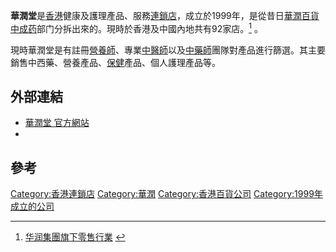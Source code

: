 {{Infobox_Company 
|company_name_zh = 華潤堂有限公司
|company_name = 華潤堂有限公司
|company_logo = CR Care logo.png
| image = File:CRcare.jpg
| image_size = 
| image_caption = 華潤堂在[[香港站|香港站]]的分店
|company_type = [[私人公司|私人公司]]
|foundation = 1999年
|location =[[香港|香港]]
|industry = [[零售商|零售商]]
|key_people = [[主席|主席]]：[[喬世波|喬世波]]<br>[[總經理|總經理]]：[[姚青琪|姚青琪]]
|sales =  
|profit =  
|asset =  
|market_value = 
|num_employees = 
|revenue = 
|products = 
|parent = [[華潤創業|華潤創業]]
|subsid = 
|homepage = [http://www.crcare.com.hk/ 華潤堂有限公司]
}}
'''華潤堂'''是[[香港|香港]]健康及護理產品、服務[[連鎖店|連鎖店]]，成立於1999年，是從昔日[[華潤百貨|華潤百貨]][[中成药|中成药]]部门分拆出來的。現時於香港及中國內地共有92家店。<ref>[http://www.crcmagazine.com/dmsmagadoc/CRC02/2004/1284/28.asp 华润集團旗下零售行業] {{webarchive|url=https://web.archive.org/web/20050312194859/http://www.crcmagazine.com/dmsmagadoc/CRC02/2004/1284/28.asp |date=2005-03-12 }}</ref> 。

現時華潤堂是有註冊[[營養師|營養師]]、專業[[中醫師|中醫師]]以及[[中藥師|中藥師]]團隊對產品進行篩選。其主要銷售中西藥、營養產品、[[保健|保健]]產品、個人護理產品等。

==外部連結==
* [http://www.crcare.com.hk/tc/index.php 華潤堂 官方網站] {{Wayback|url=http://www.crcare.com.hk/tc/index.php |date=20210622234443 }}
* {{Facebook|crcarehk|華潤堂 官方}}

==參考==
{{reflist}}

{{hk-company-stub}}

[[Category:香港連鎖店|Category:香港連鎖店]]
[[Category:華潤|Category:華潤]]
[[Category:香港百貨公司|Category:香港百貨公司]]
[[Category:1999年成立的公司|Category:1999年成立的公司]]